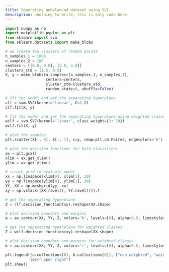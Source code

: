```yaml
---
title: Seperating unbalanced dataset using SVC
description: nnothing to write, this is only code here.
--- 
```



```python
import numpy as np
import matplotlib.pyplot as plt
from sklearn import svm
from sklearn.datasets import make_blobs

# we create two clusters of random points
n_samples_1 = 1000
n_samples_2 = 100
centers = [[0.0, 0.0], [2.0, 2.0]]
clusters_std = [1.5, 0.5]
X, y = make_blobs(n_samples=[n_samples_1, n_samples_2],
                  centers=centers,
                  cluster_std=clusters_std,
                  random_state=0, shuffle=False)

# fit the model and get the separating hyperplane
clf = svm.SVC(kernel='linear', C=1.0)
clf.fit(X, y)

# fit the model and get the separating hyperplane using weighted classes
wclf = svm.SVC(kernel='linear', class_weight={1: 10})
wclf.fit(X, y)

# plot the samples
plt.scatter(X[:, 0], X[:, 1], c=y, cmap=plt.cm.Paired, edgecolors='k')

# plot the decision functions for both classifiers
ax = plt.gca()
xlim = ax.get_xlim()
ylim = ax.get_ylim()

# create grid to evaluate model
xx = np.linspace(xlim[0], xlim[1], 30)
yy = np.linspace(ylim[0], ylim[1], 30)
YY, XX = np.meshgrid(yy, xx)
xy = np.vstack([XX.ravel(), YY.ravel()]).T

# get the separating hyperplane
Z = clf.decision_function(xy).reshape(XX.shape)

# plot decision boundary and margins
a = ax.contour(XX, YY, Z, colors='k', levels=[0], alpha=0.5, linestyles=['-'])

# get the separating hyperplane for weighted classes
Z = wclf.decision_function(xy).reshape(XX.shape)

# plot decision boundary and margins for weighted classes
b = ax.contour(XX, YY, Z, colors='r', levels=[0], alpha=0.5, linestyles=['-'])

plt.legend([a.collections[0], b.collections[0]], ["non weighted", "weighted"],
           loc="upper right")
plt.show()
```